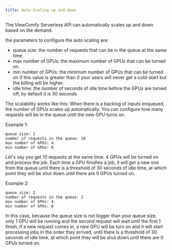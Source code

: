 ```yaml
---
title: Auto Scaling up and down
---
```


The ViewComfy Serverless API can automatically scales up and down based on the demand.

the parameters to configure the auto scaling are:

- queue size: the number of requests that can be in the queue at the same time.
- max number of GPUs: the maximum number of GPUs that can be turned on.
- min number of GPUs: the minimum number of GPUs that can be turned on if this value is greater than 0 your users will never get a cold-start but the billing will be higher.
- idle time: the number of seconds of idle time before the GPUs are turned off, by default it is 30 seconds.


The scalability works like this:
When there is a backlog of inputs enqueued, the number of GPUs scales up automatically. You can configure how many requests will be in the queue until the new GPU turns on.

Example 1:
```
queue size: 1
number of requests in the queue: 10
max number of GPUs: 4.
min number of GPUs: 0
```

Let's say you get 10 requests at the same time. 4 GPUs will be turned on and process the job. Each time a GPU finishes a job, it will get a new one from the queue until there is a threshold of 30 seconds of idle time, at which point they will be shut down until there are 0 GPUs turned on.

Example 2:
```
queue size: 2
number of requests in the queue: 2
max number of GPUs: 4.
min number of GPUs: 0
```
In this case, because the queue size is not bigger than your queue size, only 1 GPU will be running and the second request will wait until the first 1 finish, if a new request comes in, a new GPU will be turn on and it will start processing jobs in the order they arrived, until there is a threshold of 30 seconds of idle time, at which point they will be shut down until there are 0 GPUs turned on.
